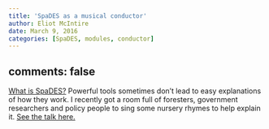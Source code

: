 ```yaml
---
title: 'SpaDES as a musical conductor'
author: Eliot McIntire
date: March 9, 2016
categories: [SpaDES, modules, conductor]
---
```

comments: false
---
[What is SpaDES?](https://www.dropbox.com/s/dykatrdiewhlahu/LandWeb%20-%20SpaDES%20presentation%20-%20Nov%2017%2C%202015.pdf?dl=1) Powerful tools sometimes don't lead to easy explanations of how they work. I recently got a room full of foresters, government researchers and policy people to sing some nursery rhymes to help explain it. [See the talk here.](https://www.dropbox.com/s/dykatrdiewhlahu/LandWeb%20-%20SpaDES%20presentation%20-%20Nov%2017%2C%202015.pdf?dl=1)
